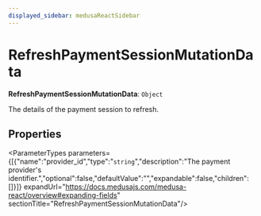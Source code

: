 ```yaml
---
displayed_sidebar: medusaReactSidebar
---
```



# RefreshPaymentSessionMutationData

 **RefreshPaymentSessionMutationData**: `Object`

The details of the payment session to refresh.

## Properties

<ParameterTypes parameters={[{"name":"provider_id","type":"`string`","description":"The payment provider's identifier.","optional":false,"defaultValue":"","expandable":false,"children":[]}]} expandUrl="https://docs.medusajs.com/medusa-react/overview#expanding-fields" sectionTitle="RefreshPaymentSessionMutationData"/>
